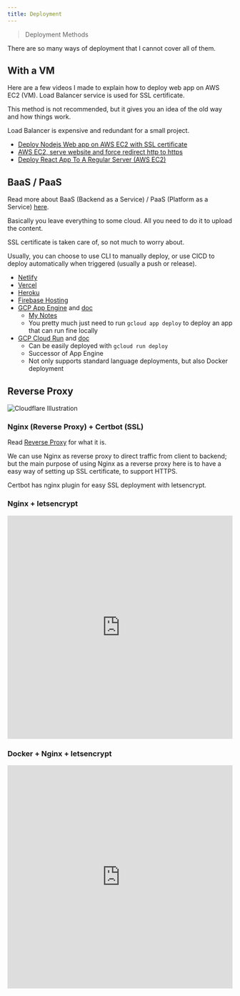 ```yaml
---
title: Deployment
---
```


> Deployment Methods

There are so many ways of deployment that I cannot cover all of them.

## With a VM

Here are a few videos I made to explain how to deploy web app on AWS EC2 (VM). Load Balancer service is used for SSL certificate.

This method is not recommended, but it gives you an idea of the old way and how things work.

Load Balancer is expensive and redundant for a small project.

- [Deploy Nodejs Web app on AWS EC2 with SSL certificate](https://youtu.be/dMVy3BQB314)
- [AWS EC2, serve website and force redirect http to https](https://youtu.be/8Q_rjpS4Ths)
- [Deploy React App To A Regular Server (AWS EC2)](https://youtu.be/OCau7X--EXU)

## BaaS / PaaS

Read more about BaaS (Backend as a Service) / PaaS (Platform as a Service) [here](../LearnWeb/Concept/service-model).

Basically you leave everything to some cloud. All you need to do it to upload the content.

SSL certificate is taken care of, so not much to worry about.

Usually, you can choose to use CLI to manually deploy, or use CICD to deploy automatically when triggered (usually a push or release).

- [Netlify](https://www.netlify.com/)
- [Vercel](https://vercel.com/)
- [Heroku](https://www.heroku.com/)
- [Firebase Hosting](https://firebase.google.com/docs/hosting)
- [GCP App Engine](https://cloud.google.com/appengine) and [doc](https://cloud.google.com/appengine/docs/standard/an-overview-of-app-engine)
  - [My Notes](./Cloud/GCP/AppEngine.md)
  - You pretty much just need to run `gcloud app deploy` to deploy an app that can run fine locally
- [GCP Cloud Run](https://cloud.google.com/run) and [doc](https://cloud.google.com/run/docs/quickstarts/deploy-container)
  - Can be easily deployed with `gcloud run deploy`
  - Successor of App Engine
  - Not only supports standard language deployments, but also Docker deployment

## Reverse Proxy

![Cloudflare Illustration](https://www.cloudflare.com/img/learning/cdn/glossary/reverse-proxy/reverse-proxy-flow.svg)

### Nginx (Reverse Proxy) + Certbot (SSL)

Read [Reverse Proxy](../LearnSystemDesign/Concepts/Proxy) for what it is.

We can use Nginx as reverse proxy to direct traffic from client to backend;
but the main purpose of using Nginx as a reverse proxy here is to have a easy way of setting up SSL certificate, to support HTTPS.

Certbot has nginx plugin for easy SSL deployment with letsencrypt.

### Nginx + letsencrypt

<iframe
  width="100%"
  height="500"
  src="https://www.youtube.com/embed/oykl1Ih9pMg"
  title="Full Node.js Deployment - NGINX, SSL With Lets Encrypt"
  frameborder="0"
  allow="accelerometer; autoplay; clipboard-write; encrypted-media; gyroscope; picture-in-picture"
  allowfullscreen
></iframe>

### Docker + Nginx + letsencrypt

<iframe
  width="100%"
  height="500"
  src="https://www.youtube.com/embed/zJPlyjfV4C0"
  title="Deploy Web App with Docker, Nginx and SSL (HTTPS)"
  frameborder="0"
  allow="accelerometer; autoplay; clipboard-write; encrypted-media; gyroscope; picture-in-picture"
  allowfullscreen
></iframe>
